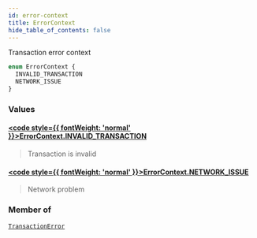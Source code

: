 ```yaml
---
id: error-context
title: ErrorContext
hide_table_of_contents: false
---
```








Transaction error context

```graphql
enum ErrorContext {
  INVALID_TRANSACTION
  NETWORK_ISSUE
}
```


### Values

#### [<code style={{ fontWeight: 'normal' }}>ErrorContext.<b>INVALID_TRANSACTION</b></code>](#) 
> Transaction is invalid
> 

#### [<code style={{ fontWeight: 'normal' }}>ErrorContext.<b>NETWORK_ISSUE</b></code>](#) 
> Network problem
> 



### Member of

[`TransactionError`](/build/api/schema/objects/transaction-error)  <Badge class="secondary" text="object"/>



